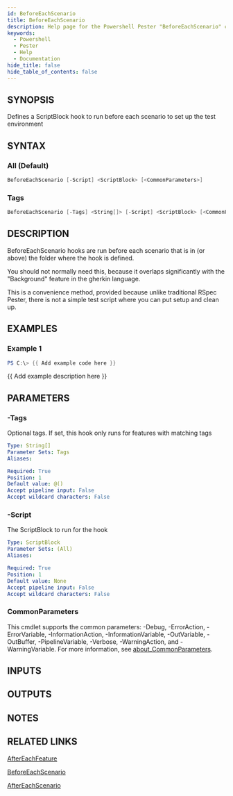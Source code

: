 ```yaml
---
id: BeforeEachScenario
title: BeforeEachScenario
description: Help page for the Powershell Pester "BeforeEachScenario" command
keywords:
  - Powershell
  - Pester
  - Help
  - Documentation
hide_title: false
hide_table_of_contents: false
---
```


## SYNOPSIS

Defines a ScriptBlock hook to run before each scenario to set up the test environment

## SYNTAX

### All (Default)

```powershell
BeforeEachScenario [-Script] <ScriptBlock> [<CommonParameters>]
```

### Tags

```powershell
BeforeEachScenario [-Tags] <String[]> [-Script] <ScriptBlock> [<CommonParameters>]
```

## DESCRIPTION

BeforeEachScenario hooks are run before each scenario that is in (or above) the folder where the hook is defined.

You should not normally need this, because it overlaps significantly with the "Background" feature in the gherkin language.

This is a convenience method, provided because unlike traditional RSpec Pester,
there is not a simple test script where you can put setup and clean up.

## EXAMPLES

### Example 1

```powershell
PS C:\> {{ Add example code here }}
```

{{ Add example description here }}

## PARAMETERS

### -Tags

Optional tags.
If set, this hook only runs for features with matching tags

```yaml
Type: String[]
Parameter Sets: Tags
Aliases:

Required: True
Position: 1
Default value: @()
Accept pipeline input: False
Accept wildcard characters: False
```

### -Script

The ScriptBlock to run for the hook

```yaml
Type: ScriptBlock
Parameter Sets: (All)
Aliases:

Required: True
Position: 1
Default value: None
Accept pipeline input: False
Accept wildcard characters: False
```

### CommonParameters

This cmdlet supports the common parameters: -Debug, -ErrorAction, -ErrorVariable, -InformationAction, -InformationVariable, -OutVariable, -OutBuffer, -PipelineVariable, -Verbose, -WarningAction, and -WarningVariable. For more information, see [about_CommonParameters](http://go.microsoft.com/fwlink/?LinkID=113216).

## INPUTS

## OUTPUTS

## NOTES

## RELATED LINKS

[AfterEachFeature]()

[BeforeEachScenario]()

[AfterEachScenario]()
